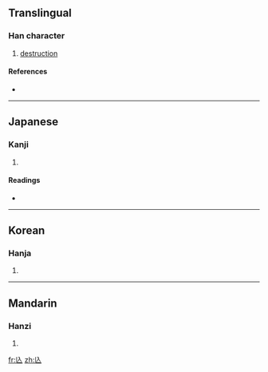 {{also|亡}}
==Translingual==

===Han character===
{{Han char|rn=11|rad=入|as=01|sn=3|four=|canj=人女 (OV), X人女 (XOV)}}

# [[destruction]]

====References====
* {{Han ref|kx=0125.340|dkj=01417|dj=0267.020|hdz=80008.120|uh=5166|ud=20838}}

----

==Japanese==

===Kanji===
{{ja-kanji|grade=|rs=入01}}

# {{defn|Japanese|sort=入01}}

====Readings====
* {{ja-readings|on=[[ぼう]] (bō)|kun=[[ほろびる]] (horobiru), [[ない]] (nai)}}

----

==Korean==

===Hanja===
{{ko-hanja|hangeul=[[망]], [[무]]|rv=mang, mu|mr=mang, mu}}

# {{defn|Korean|sort=入01}}

----

==Mandarin==

===Hanzi===
{{cmn-hanzi|pin=[[wáng]] ([[wang2]])|wg=wang<sup>2</sup>}}

# {{defn|Mandarin|sort=入01}}

[[fr:兦]]
[[zh:兦]]